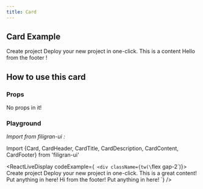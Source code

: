 ```yaml
---
title: Card
---
```


## Card Example

<Card className="w-1/3">
  <CardHeader>
    <CardTitle>Create project</CardTitle>
    <CardDescription>Deploy your new project in one-click.</CardDescription>
  </CardHeader>
  <CardContent>This is a content</CardContent>
  <CardFooter>Hello from the footer !</CardFooter>
</Card>

## How to use this card

### Props

No props in it!

### Playground

_Import from filigran-ui :_

Import \{Card, CardHeader, CardTitle, CardDescription, CardContent, CardFooter\} from 'filigran-ui'

<ReactLiveDisplay
  codeExample={`
          <div className={tw(\`flex gap-2\`)}>
            <Card className="w-1-3">
              <CardHeader>
                <CardTitle>Create project</CardTitle>
                <CardDescription>Deploy your new project in one-click.</CardDescription>
              </CardHeader>
              <CardContent>
                This is a great content! Put anything in here!
              </CardContent>
              <CardFooter>
                Hi from the footer! Put anything in here!
              </CardFooter>
            </Card>
          </div>`}
/>
